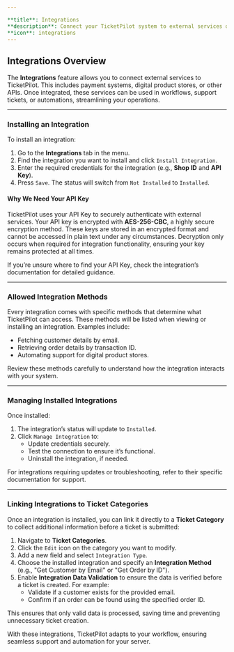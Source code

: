 ```yaml
---

**title**: Integrations  
**description**: Connect your TicketPilot system to external services or build custom integrations for seamless workflow integration.  
**icon**: integrations  
---
```


## Integrations Overview

The **Integrations** feature allows you to connect external services to TicketPilot. This includes payment systems, digital product stores, or other APIs. Once integrated, these services can be used in workflows, support tickets, or automations, streamlining your operations.

---

### Installing an Integration

To install an integration:

1. Go to the **Integrations** tab in the menu.  
2. Find the integration you want to install and click `Install Integration`.  
3. Enter the required credentials for the integration (e.g., **Shop ID** and **API Key**).  
4. Press `Save`. The status will switch from `Not Installed` to `Installed`.

#### Why We Need Your API Key

TicketPilot uses your API Key to securely authenticate with external services. Your API key is encrypted with **AES-256-CBC**, a highly secure encryption method. These keys are stored in an encrypted format and cannot be accessed in plain text under any circumstances. Decryption only occurs when required for integration functionality, ensuring your key remains protected at all times.

If you’re unsure where to find your API Key, check the integration’s documentation for detailed guidance.

---

### Allowed Integration Methods

Every integration comes with specific methods that determine what TicketPilot can access. These methods will be listed when viewing or installing an integration. Examples include:

- Fetching customer details by email.  
- Retrieving order details by transaction ID.  
- Automating support for digital product stores.  

Review these methods carefully to understand how the integration interacts with your system.

---

### Managing Installed Integrations

Once installed:  

1. The integration’s status will update to `Installed`.  
2. Click `Manage Integration` to:
   - Update credentials securely.  
   - Test the connection to ensure it’s functional.  
   - Uninstall the integration, if needed.  

For integrations requiring updates or troubleshooting, refer to their specific documentation for support.

---

### Linking Integrations to Ticket Categories

Once an integration is installed, you can link it directly to a **Ticket Category** to collect additional information before a ticket is submitted:

1. Navigate to **Ticket Categories**.  
2. Click the `Edit` icon on the category you want to modify.  
3. Add a new field and select `Integration Type`.  
4. Choose the installed integration and specify an **Integration Method** (e.g., "Get Customer by Email" or "Get Order by ID").  
5. Enable **Integration Data Validation** to ensure the data is verified before a ticket is created. For example:
   - Validate if a customer exists for the provided email.  
   - Confirm if an order can be found using the specified order ID.

This ensures that only valid data is processed, saving time and preventing unnecessary ticket creation.

With these integrations, TicketPilot adapts to your workflow, ensuring seamless support and automation for your server.